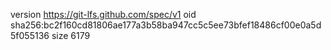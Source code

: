 version https://git-lfs.github.com/spec/v1
oid sha256:bc2f160cd81806ae177a3b58ba947cc5c5ee73bfef18486cf00e0a5d5f055136
size 6179
